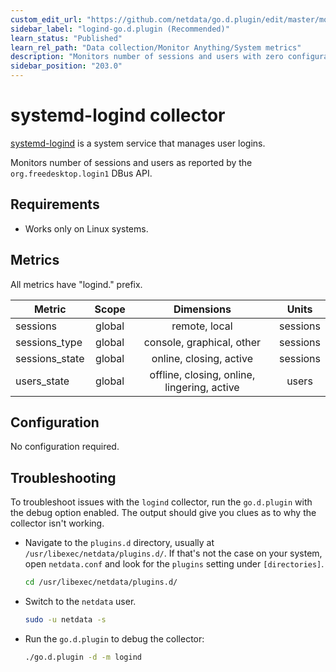 ```yaml
---
custom_edit_url: "https://github.com/netdata/go.d.plugin/edit/master/modules/logind/README.md"
sidebar_label: "logind-go.d.plugin (Recommended)"
learn_status: "Published"
learn_rel_path: "Data collection/Monitor Anything/System metrics"
description: "Monitors number of sessions and users with zero configuration, per-second metric granularity, and interactive visualizations."
sidebar_position: "203.0"
---
```



# systemd-logind collector

[systemd-logind](https://www.freedesktop.org/software/systemd/man/systemd-logind.service.html) is a system service that
manages user logins.

Monitors number of sessions and users as reported by the `org.freedesktop.login1` DBus API.

## Requirements

- Works only on Linux systems.

## Metrics

All metrics have "logind." prefix.

| Metric         | Scope  |                 Dimensions                  |  Units   |
|----------------|:------:|:-------------------------------------------:|:--------:|
| sessions       | global |                remote, local                | sessions |
| sessions_type  | global |          console, graphical, other          | sessions |
| sessions_state | global |           online, closing, active           | sessions |
| users_state    | global | offline, closing, online, lingering, active |  users   |

## Configuration

No configuration required.

## Troubleshooting

To troubleshoot issues with the `logind` collector, run the `go.d.plugin` with the debug option enabled. The
output should give you clues as to why the collector isn't working.

- Navigate to the `plugins.d` directory, usually at `/usr/libexec/netdata/plugins.d/`. If that's not the case on
  your system, open `netdata.conf` and look for the `plugins` setting under `[directories]`.

  ```bash
  cd /usr/libexec/netdata/plugins.d/
  ```

- Switch to the `netdata` user.

  ```bash
  sudo -u netdata -s
  ```

- Run the `go.d.plugin` to debug the collector:

  ```bash
  ./go.d.plugin -d -m logind
  ```
